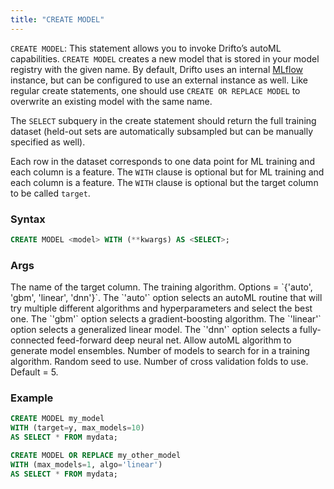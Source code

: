 ```yaml
---
title: "CREATE MODEL"
---
```


`CREATE MODEL`: This statement allows you to invoke Drifto’s autoML
capabilities. `CREATE MODEL` creates a new model that is stored in your model
registry with the given name. By default, Drifto uses an internal 
[MLflow](www.mlflow.org) instance, but can be configured to use an external 
instance as well. Like regular create statements, one should use 
`CREATE OR REPLACE MODEL` to overwrite an existing model with the same name.

The `SELECT` subquery in the create statement should return the full training 
dataset (held-out sets are automatically subsampled but can be manually specified 
as well). 

Each row in the dataset corresponds to one data point for ML training and 
each column is a feature. The `WITH` clause is optional but for ML training 
and each column is a feature. The `WITH` clause is optional but the target 
column to be called `target`.

### Syntax

```sql
CREATE MODEL <model> WITH (**kwargs) AS <SELECT>;
```

### Args

<ParamField query="target" type="column or literal" default="target">
  The name of the target column.
</ParamField>

<ParamField query="algo" type="column or literal" default="auto">
  The training algorithm. Options = `{'auto', 'gbm', 'linear', 'dnn'}`.
  The `'auto'` option selects an autoML routine that will try multiple
  different algorithms and hyperparameters and select the best one.
  The `'gbm'` option selects a gradient-boosting algorithm.
  The `'linear'` option selects a generalized linear model.
  The `'dnn'` option selects a fully-connected feed-forward deep neural net.
</ParamField>

<ParamField query="ensemble" type="bool" default="false">
  Allow autoML algorithm to generate model ensembles.
</ParamField>

<ParamField query="max_models" type="int" default="3">
  Number of models to search for in a training algorithm.
</ParamField>

<ParamField query="seed" type="int" default="1">
  Random seed to use.
</ParamField>

<ParamField query="num_folds" type="int" default="5">
  Number of cross validation folds to use. Default = 5.
</ParamField>


### Example

```sql
CREATE MODEL my_model 
WITH (target=y, max_models=10) 
AS SELECT * FROM mydata;
```

```sql
CREATE MODEL OR REPLACE my_other_model 
WITH (max_models=1, algo='linear') 
AS SELECT * FROM mydata;
```
